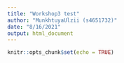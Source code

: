 ```yaml
---
title: "Workshop3 test"
author: "MunkhtuyaUlzii (s4651732)"
date: "8/16/2021"
output: html_document
---
```


```r
knitr::opts_chunk$set(echo = TRUE)
```

